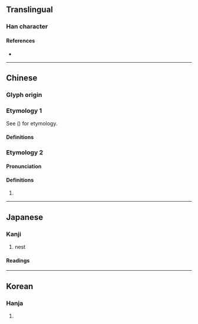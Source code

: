{{also|棲}}
{{character info}}
==Translingual==

===Han character===
{{Han char|rn=75|rad=木|as=06|sn=10|four=41960|canj=DMCW|ids=⿰[[木]][[西]]}}

====References====
* {{Han ref|kx=0522.030|dkj=14693|dj=0910.110|hdz=21196.030|uh=6816|ud=26646|bh=D1E1|bd=53729}}

----

==Chinese==

===Glyph origin===
{{Han etym}}

===Etymology 1===
See {{och-l|西|tr=*s-nˤər}} ({{zh-ref|Baxter & Sagart, 2014}}) for etymology.

====Definitions====
{{zh-see|棲}}

===Etymology 2===
{{zh-forms|t2=棲}}

====Pronunciation====
{{zh-pron
|m=xī
|c=sai1
|cat=
}}

====Definitions====
{{zh-hanzi}}

# {{zh-only|栖栖}}

----

==Japanese==

===Kanji===
{{ja-kanji|grade=|rs=木06}}

# nest

====Readings====
{{ja-readings
|goon=さい
|kanon=せい
|kun=す-む, すみか-
|nanori=す, すみ
}}

----

==Korean==

===Hanja===
{{ko-hanja|hangeul=서|eumhun=|rv=seo|mr=sŏ|y=se}}

# {{rfdef|ko|sort=木06}}